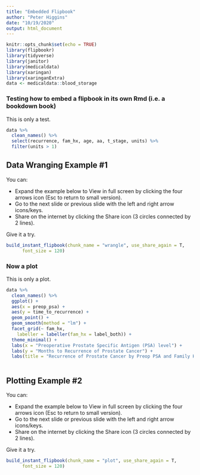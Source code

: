 ```yaml
---
title: "Embedded Flipbook"
author: "Peter Higgins"
date: "10/19/2020"
output: html_document
---
```


```r
knitr::opts_chunk$set(echo = TRUE)
library(flipbookr)
library(tidyverse)
library(janitor)
library(medicaldata)
library(xaringan)
library(xaringanExtra)
data <- medicaldata::blood_storage
```

### Testing how to embed a flipbook in its own Rmd (i.e. a bookdown book)

This is only a test.

```r
data %>% 
  clean_names() %>% 
  select(recurrence, fam_hx, age, aa, t_stage, units) %>% 
  filter(units > 1)
```

## Data Wranging Example #1

You can:

- Expand the example below to View in full screen by clicking the four arrows icon (Esc to return to small version).
- Go to the next slide or previous slide with the left and right arrow icons/keys. 
- Share on the internet by clicking the Share icon (3 circles connected by 2 lines).

Give it a try.

```r
build_instant_flipbook(chunk_name = "wrangle", use_share_again = T,
      font_size = 120)
```

### Now a plot

This is only a plot.

```r
data %>% 
  clean_names() %>% 
  ggplot() +
  aes(x = preop_psa) +
  aes(y = time_to_recurrence) + 
  geom_point() +
  geom_smooth(method = "lm") +
  facet_grid(~ fam_hx, 
    labeller = labeller(fam_hx = label_both)) + 
  theme_minimal() +
  labs(x = "Preoperative Prostate Specific Antigen (PSA) level") +
  labs(y = "Months to Recurrence of Prostate Cancer") +
  labs(title = "Recurrence of Prostate Cancer by Preop PSA and Family History")
  
```

## Plotting Example #2

You can:

- Expand the example below to View in full screen by clicking the four arrows icon (Esc to return to small version).
- Go to the next slide or previous slide with the left and right arrow icons/keys. 
- Share on the internet by clicking the Share icon (3 circles connected by 2 lines).

Give it a try.

```r
build_instant_flipbook(chunk_name = "plot", use_share_again = T,
      font_size = 120)
```
